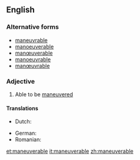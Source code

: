 ==English==

===Alternative forms===
* [[maneuvrable]]
* [[manoeuverable]]
* [[manœuverable]]
* [[manoeuvrable]]
* [[manœuvrable]]

===Adjective===
{{en-adj}}

# {{context|often|in combination|lang=en}} Able to be [[maneuvered]]

====Translations====
{{trans-top|able to be maneuvered}}
* Dutch: {{t|nl|wendbaar}}
{{trans-mid}}
* German: {{t|de|manövrierfähig}}
* Romanian: {{t+|ro|manevrabil|m}}
{{trans-bottom}}

[[et:maneuverable]]
[[it:maneuverable]]
[[zh:maneuverable]]